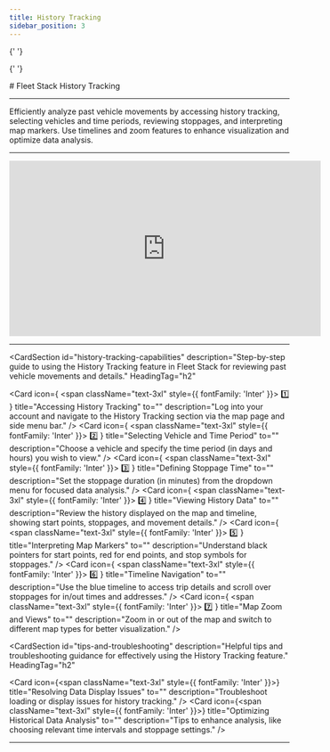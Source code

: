 ```yaml
---
title: History Tracking
sidebar_position: 3
---
```



<Head>
  <meta charSet="UTF-8" />
  <meta name="viewport" content="width=device-width, initial-scale=1.0" />
  <title>Fleet Stack History Tracking</title>
  <meta name="description" content="Comprehensive guide to using the History Tracking feature in Fleet Stack, including map views, timeline data, and detailed stoppage insights." />
  <meta name="keywords" content="Fleet Stack, history tracking, vehicle movements, map visualization, data analysis" />
  <meta name="author" content="Fleet Stack Team" />
  <meta name="robots" content="index, follow" />
  <link rel="canonical" href="https://docs.fleetstackglobal.com/web-application/history-tracking/" />
  
  <!-- Open Graph Metadata for social sharing -->
  <meta property="og:title" content="Fleet Stack History Tracking" />
  <meta property="og:description" content="Comprehensive guide to using the History Tracking feature in Fleet Stack, including map views, timeline data, and detailed stoppage insights." />
  <meta property="og:type" content="article" />
  <meta property="og:url" content="https://docs.fleetstackglobal.com/web-application/history-tracking/" />
  <meta property="og:image" content="https://fleetstackglobal.com/assets/img/Graphics/orginal/Stack01.png" />
  
  <!-- Twitter Card Metadata -->
  <meta name="twitter:card" content="summary_large_image" />
  <meta name="twitter:title" content="Fleet Stack History Tracking" />
  <meta name="twitter:description" content="Comprehensive guide to using the History Tracking feature in Fleet Stack, including map views, timeline data, and detailed stoppage insights." />
  <meta name="twitter:image" content="https://fleetstackglobal.com/assets/img/Graphics/orginal/Stack01.png" />

  <!-- Schema.org JSON-LD Markup -->

{' '}

<script type="application/ld+json">
  {`
      {
        "@context": "https://schema.org",
        "@type": "TechArticle",
        "mainEntityOfPage": {
          "@type": "WebPage",
          "@id": "https://docs.fleetstackglobal.com/web-application/history-tracking/"
        },
        "headline": "Fleet Stack History Tracking",
        "description": "Comprehensive guide to using the History Tracking feature in Fleet Stack, including map views, timeline data, and detailed stoppage insights.",
        "image": "https://fleetstackglobal.com/assets/img/Graphics/orginal/Stack01.png",
        "author": {
          "@type": "Organization",
          "name": "Fleet Stack"
        },
        "publisher": {
          "@type": "Organization",
          "name": "Fleet Stack",
          "logo": {
            "@type": "ImageObject",
            "url": "https://fleetstackglobal.com"
          }
        }
      }
    `}
</script>

  <!-- Q&A Schema -->

{' '}

<script type="application/ld+json">
  {`
      {
        "@context": "https://schema.org",
        "@type": "QAPage",
        "mainEntity": [
          {
            "@type": "Question",
            "name": "How do I access History Tracking in Fleet Stack?",
            "acceptedAnswer": {
              "@type": "Answer",
              "text": "Log into your account and navigate to the History Tracking section via the map page and side menu bar."
            }
          },
          {
            "@type": "Question",
            "name": "How can I select a vehicle and time period for history tracking?",
            "acceptedAnswer": {
              "@type": "Answer",
              "text": "Choose a vehicle and specify the time period (in days and hours) you wish to view."
            }
          },
          {
            "@type": "Question",
            "name": "What is the purpose of defining stoppage time?",
            "acceptedAnswer": {
              "@type": "Answer",
              "text": "Set the stoppage duration (in minutes) from the dropdown menu for focused data analysis."
            }
          },
          {
            "@type": "Question",
            "name": "How do I view history data on the map?",
            "acceptedAnswer": {
              "@type": "Answer",
              "text": "Review the history displayed on the map and timeline, showing start points, stoppages, and movement details."
            }
          },
          {
            "@type": "Question",
            "name": "How can I interpret map markers in history tracking?",
            "acceptedAnswer": {
              "@type": "Answer",
              "text": "Understand black pointers for start points, red for end points, and stop symbols for stoppages."
            }
          },
          {
            "@type": "Question",
            "name": "How do I use the timeline for navigation?",
            "acceptedAnswer": {
              "@type": "Answer",
              "text": "Use the blue timeline to access trip details and scroll over stoppages for in/out times and addresses."
            }
          },
          {
            "@type": "Question",
            "name": "How can I optimize map views for better visualization?",
            "acceptedAnswer": {
              "@type": "Answer",
              "text": "Zoom in or out of the map and switch to different map types for better visualization."
            }
          }
        ]
      }
    `}
</script>

</Head>
# Fleet Stack History Tracking

---

Efficiently analyze past vehicle movements by accessing history tracking, selecting vehicles and time periods, reviewing stoppages, and interpreting map markers. Use timelines and zoom features to enhance visualization and optimize data analysis.

---

<div style={{ display: 'flex', justifyContent: 'center', marginTop: '20px' }}>
  <iframe
    width="560"
    height="315"
    src="https://www.youtube.com/embed/RTya4g_SALU?si=SggLdt-IS-1rH1DF"
    title="Scheduled Reports Management Tutorial"
    frameBorder="0"
    allow="accelerometer; autoplay; clipboard-write; encrypted-media; gyroscope; picture-in-picture"
    allowFullScreen
  ></iframe>
</div>

---

<CardSection
  id="history-tracking-capabilities"
  description="Step-by-step guide to using the History Tracking feature in Fleet Stack for reviewing past vehicle movements and details."
  HeadingTag="h2"
>
  <Card
    icon={
      <span className="text-3xl" style={{ fontFamily: 'Inter' }}>
        1️⃣
      </span>
    }
    title="Accessing History Tracking"
    to=""
    description="Log into your account and navigate to the History Tracking section via the map page and side menu bar."
  />
  <Card
    icon={
      <span className="text-3xl" style={{ fontFamily: 'Inter' }}>
        2️⃣
      </span>
    }
    title="Selecting Vehicle and Time Period"
    to=""
    description="Choose a vehicle and specify the time period (in days and hours) you wish to view."
  />
  <Card
    icon={
      <span className="text-3xl" style={{ fontFamily: 'Inter' }}>
        3️⃣
      </span>
    }
    title="Defining Stoppage Time"
    to=""
    description="Set the stoppage duration (in minutes) from the dropdown menu for focused data analysis."
  />
  <Card
    icon={
      <span className="text-3xl" style={{ fontFamily: 'Inter' }}>
        4️⃣
      </span>
    }
    title="Viewing History Data"
    to=""
    description="Review the history displayed on the map and timeline, showing start points, stoppages, and movement details."
  />
  <Card
    icon={
      <span className="text-3xl" style={{ fontFamily: 'Inter' }}>
        5️⃣
      </span>
    }
    title="Interpreting Map Markers"
    to=""
    description="Understand black pointers for start points, red for end points, and stop symbols for stoppages."
  />
  <Card
    icon={
      <span className="text-3xl" style={{ fontFamily: 'Inter' }}>
        6️⃣
      </span>
    }
    title="Timeline Navigation"
    to=""
    description="Use the blue timeline to access trip details and scroll over stoppages for in/out times and addresses."
  />
  <Card
    icon={
      <span className="text-3xl" style={{ fontFamily: 'Inter' }}>
        7️⃣
      </span>
    }
    title="Map Zoom and Views"
    to=""
    description="Zoom in or out of the map and switch to different map types for better visualization."
  />
</CardSection>

<CardSection
  id="tips-and-troubleshooting"
  description="Helpful tips and troubleshooting guidance for effectively using the History Tracking feature."
  HeadingTag="h2"
>
  <Card
    icon={<span className="text-3xl" style={{ fontFamily: 'Inter' }}></span>}
    title="Resolving Data Display Issues"
    to=""
    description="Troubleshoot loading or display issues for history tracking."
  />
  <Card
    icon={<span className="text-3xl" style={{ fontFamily: 'Inter' }}></span>}
    title="Optimizing Historical Data Analysis"
    to=""
    description="Tips to enhance analysis, like choosing relevant time intervals and stoppage settings."
  />
</CardSection>

---

<head>
  <title>Fleet Stack History Tracking</title>
  <meta
    name="description"
    content="Comprehensive guide to using the History Tracking feature in Fleet Stack, including map views, timeline data, and detailed stoppage insights."
  />
</head>
